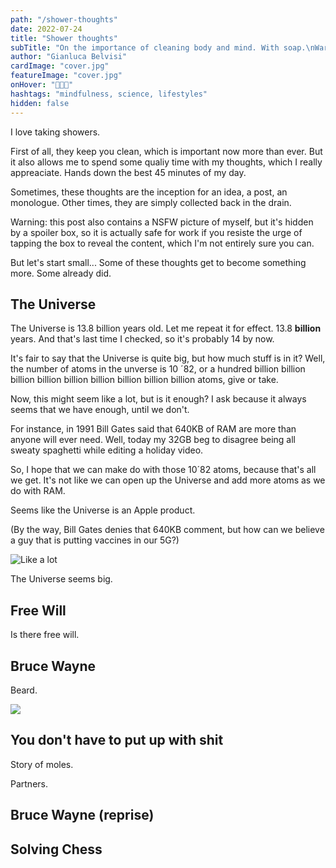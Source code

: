 ```yaml
---
path: "/shower-thoughts"
date: 2022-07-24
title: "Shower thoughts"
subTitle: "On the importance of cleaning body and mind. With soap.\nWarning: NSFW image."
author: "Gianluca Belvisi"
cardImage: "cover.jpg"
featureImage: "cover.jpg"
onHover: "🤔💭🚿"
hashtags: "mindfulness, science, lifestyles"
hidden: false
---
```



I love taking showers.

First of all, they keep you clean, which is important now more than ever. But it also allows me to spend some qualiy time with my thoughts, which I really appreaciate. Hands down the best 45 minutes of my day.

Sometimes, these thoughts are the inception for an idea, a post, an monologue. Other times, they are simply collected back in the drain.

Warning: this post also contains a NSFW picture of myself, but it's hidden by a spoiler box, so it is actually safe for work if you resiste the urge of tapping the box to reveal the content, which I'm not entirely sure you can.

But let's start small...
Some of these thoughts get to become something more. Some already did.

## The Universe

The Universe is 13.8 billion years old. Let me repeat it for effect. 13.8 **billion** years. And that's last time I checked, so it's probably 14 by now.

It's fair to say that the Universe is quite big, but how much stuff is in it? Well, the number of atoms in the unverse is 10 ´82, or a hundred billion billion billion billion billion billion billion billion billion atoms, give or take.

Now, this might seem like a lot, but is it enough? I ask because it always seems that we have enough, until we don't.

For instance, in 1991 Bill Gates said that 640KB of RAM are more than anyone will ever need. Well, today my 32GB beg to disagree being all sweaty spaghetti while editing a holiday video.

So, I hope that we can make do with those 10´82 atoms, because that's all we get. It's not like we can open up the Universe and add more atoms as we do with RAM.

Seems like the Universe is an Apple product.

(By the way, Bill Gates denies that 640KB comment, but how can we believe a guy that is putting vaccines in our 5G?)

![Like a lot](universe.jpg)

<FigureLabel>The Universe seems big.</FigureLabel>


## Free Will

Is there free will.

## Bruce Wayne

Beard.

![](batman.jpg)

## You don't have to put up with shit

Story of moles.

Partners.


## Bruce Wayne (reprise)

## Solving Chess
